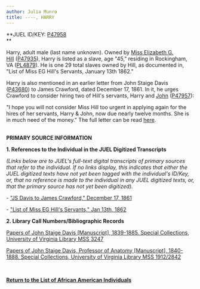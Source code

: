 ```yaml
---
author: Julia Munro
title: ----, HARRY
---
```

**JUEL ID/KEY: [P47958](http://juel.iath.virginia.edu/public_person?person=47958 "P47958")  
**

Harry, adult male (last name unknown). Owned by [Miss Elizabeth G. Hill](http://juel.iath.virginia.edu/node/862 "Elizabeth G. Hill") ([P47935](http://juel.iath.virginia.edu/public_person?person=47935 "P47935")), Harry is listed as a slave, age "45," residing in Rockingham, VA ([PL4879](http://juel.iath.virginia.edu/public_place?place=4879 "PL4879")). He is one 29 total slaves owned by Hill, as documented in, "List of Miss EG Hill's Servants, January 13th 1862."

Harry is also mentioned in an earlier letter from John Staige Davis ([P43680](http://juel.iath.virginia.edu/public_person?person=43680 "P43680")) to James Crawford, dated December 17, 1861. In it, he urges Crawford to consider hiring two of Hill's servants, Harry and [John](http://juel.iath.virginia.edu/node/890 "John") ([P47957](http://juel.iath.virginia.edu/public_person?person=47957 "P47957")):

"I hope you will not consider Miss Hill too urgent in applying again for the hires of her servants, Harry & John, now due nearly twelve months. She is in much need of the money." The full letter can be read [here](http://juel.iath.virginia.edu/node/343?doc=/juel_display/Cadavers/JS_Davis/Crawford_1861_12_17 "JS Davis to James Crawford, 1861").  
                        

**PRIMARY SOURCE INFORMATION** 

**1\. References to the Individual in the JUEL Digitized Transcripts**

_(Links below are to JUEL's full-text digital transcripts of primary sources that refer to the individual. If no links display, this indicates that either the JUEL digitized texts have not yet been tagged with the individual's ID/Key, or, that no reference is made to the individual in any JUEL digitized texts, or, that the primary source has not yet been digitized)._   

\- ["JS Davis to James Crawford," December 17, 1861](http://juel.iath.virginia.edu/node/343?doc=/juel_display/Cadavers/JS_Davis/Crawford_1861_12_17 "JS Davis to James Crawford, 1861")

\- ["List of Miss EG Hill's Servants," Jan 13th, 1862](http://juel.iath.virginia.edu/node/343?doc=/juel_display/Cadavers/Hill_1862_01_13 "List of Miss EG Hill's Servants")

**2\. Library Call Numbers/Bibliographic Records**

[Papers of John Staige Davis \[Manuscript\], 1839-1885. Special Collections, University of Virginia Library MSS 3247](https://search.lib.virginia.edu/catalog/u3929949 "John Staige Davis Papers")  
[](http://search.lib.virginia.edu/catalog/u6607353 "Proctor's Daybook")

  
[Papers of John Staige Davis, Professor of Anatomy \[Manuscript\], 1840-1888. Special Collections, University of Virginia Library MSS 1912/2842](https://search.lib.virginia.edu/catalog/u3930111 "Papers of John Staige Davis, Prof. Anatomy 1840-88")

 [](http://search.lib.virginia.edu/catalog/u6371432)

**[Return to the List of African American Individuals](http://juel.iath.virginia.edu/node/367 "Return to the List of African-American Individuals")**

 **[](http://search.lib.virginia.edu/catalog/u6371432)**